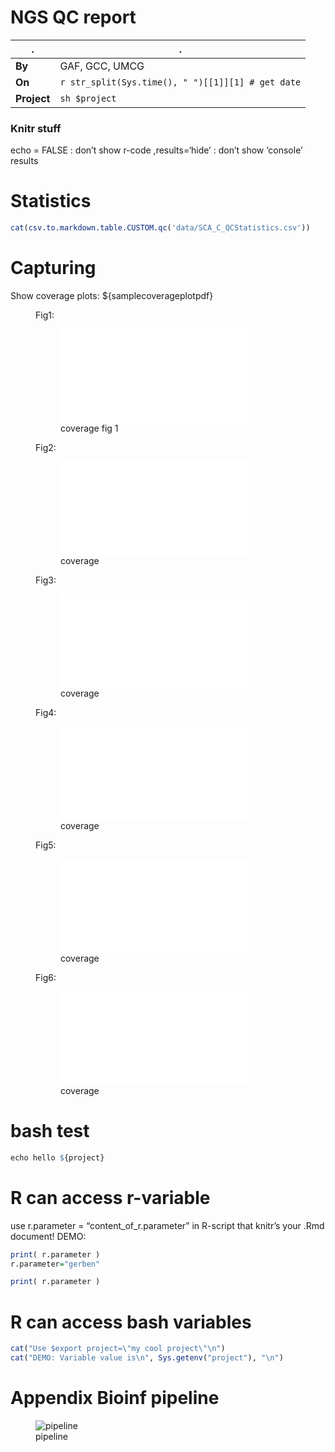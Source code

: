 # NGS QC report

.|.
---|---
**By** | GAF, GCC, UMCG
**On** | `r str_split(Sys.time(), " ")[[1]][1] # get date`
**Project** | `sh $project`

### Knitr stuff
echo = FALSE : don't show r-code
,results='hide' : don't show 'console' results

# Statistics
```r
cat(csv.to.markdown.table.CUSTOM.qc('data/SCA_C_QCStatistics.csv'))
```

<!--
```r
plot(1:10)
```
-->

# Capturing
Show coverage plots: ${samplecoverageplotpdf}
<figure><figcaption>Fig1:</figcaption>![coverage fig 1](../data/example_coverage_plot1.pdf)</figure>
<figure><figcaption>Fig2:</figcaption>![coverage](../data/example_coverage_plot2.pdf)</figure>
<figure><figcaption>Fig3:</figcaption>![coverage](../data/example_coverage_plot3.pdf)</figure>
<figure><figcaption>Fig4:</figcaption>![coverage](../data/example_coverage_plot4.pdf)</figure>
<figure><figcaption>Fig5:</figcaption>![coverage](../data/example_coverage_plot5.pdf)</figure>
<figure><figcaption>Fig6:</figcaption>![coverage](../data/example_coverage_plot6.pdf)</figure>

# bash test
```r
echo hello ${project}
```

# R can access r-variable
use r.parameter = "content_of_r.parameter" in R-script that knitr's your .Rmd document!
DEMO:
```r
print( r.parameter )
r.parameter="gerben"
```

```r
print( r.parameter )
```

# R can access bash variables
```r
cat("Use $export project=\"my cool project\"\n")
cat("DEMO: Variable value is\n", Sys.getenv("project"), "\n")
```

# Appendix Bioinf pipeline
![pipeline](http://chapmanb.github.io/bcbb/lane_processing.png)
